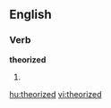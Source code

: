 ==English==

===Verb===
'''theorized'''

# {{past of|[[theorize]]}}

[[hu:theorized]]
[[vi:theorized]]
